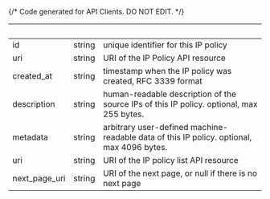 {/* Code generated for API Clients. DO NOT EDIT. */}

| &nbsp;        | &nbsp; | &nbsp;                                                                                    |
| ------------- | ------ | ----------------------------------------------------------------------------------------- |
| id            | string | unique identifier for this IP policy                                                      |
| uri           | string | URI of the IP Policy API resource                                                         |
| created_at    | string | timestamp when the IP policy was created, RFC 3339 format                                 |
| description   | string | human-readable description of the source IPs of this IP policy. optional, max 255 bytes.  |
| metadata      | string | arbitrary user-defined machine-readable data of this IP policy. optional, max 4096 bytes. |
| uri           | string | URI of the IP policy list API resource                                                    |
| next_page_uri | string | URI of the next page, or null if there is no next page                                    |
